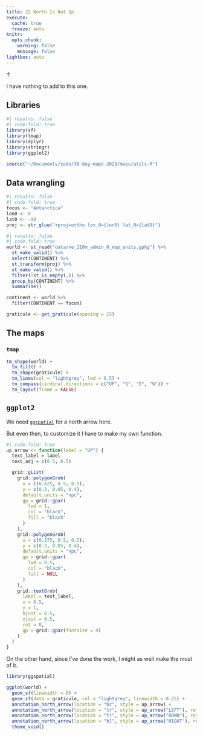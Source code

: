 ```yaml
---
title: 22 North Is Not Up
execute: 
  cache: true
  freeze: auto
knitr:
  opts_chunk: 
    warning: false
    message: false
lightbox: auto
---
```


&uarr;

I have nothing to add to this one.

## Libraries
```r
#| results: false
#| code-fold: true
library(sf)
library(tmap)
library(dplyr)
library(stringr)
library(ggplot2)

source("~/Documents/code/30-day-maps-2023/maps/utils.R")
```

## Data wrangling
```r
#| results: false
#| code-fold: true
focus <- "Antarctica"
lon0 <- 0
lat0 <- -90
proj <- str_glue("+proj=ortho lon_0={lon0} lat_0={lat0}")
```

```r
#| results: false
#| code-fold: true
world <- st_read("data/ne_110m_admin_0_map_units.gpkg") %>%
  st_make_valid() %>%
  select(CONTINENT) %>%
  st_transform(proj) %>%
  st_make_valid() %>%
  filter(!st_is_empty(.)) %>%
  group_by(CONTINENT) %>%
  summarise() 

continent <- world %>%
  filter(CONTINENT == focus)

graticule <- get_graticule(spacing = 15)
```

## The maps
### `tmap`
```r
tm_shape(world) +
  tm_fill() + 
  tm_shape(graticule) +
  tm_lines(col = "lightgrey", lwd = 0.5) +
  tm_compass(cardinal.directions = c("UP", "S", "E", "W")) +
  tm_layout(frame = FALSE)
```

## `ggplot2`
We need [`ggspatial`](https://paleolimbot.github.io/ggspatial/) for a north arrow here.

But even then, to customize it I have to make my own function.

```r
#| code-fold: true
up_arrow <- function(label = "UP") {
  text_label = label
  text_adj = c(0.5, 0.5)

  grid::gList(
    grid::polygonGrob(
      x = c(0.625, 0.5, 0.5),
      y = c(0.3, 0.85, 0.4),
      default.units = "npc",
      gp = grid::gpar(
        lwd = 1,
        col = "black",
        fill = "black"
      )
    ),
    grid::polygonGrob(
      x = c(0.375, 0.5, 0.5),
      y = c(0.3, 0.85, 0.4),
      default.units = "npc",
      gp = grid::gpar(
        lwd = 0.5,
        col = "black",
        fill = NULL
      )
    ),
    grid::textGrob(
      label = text_label,
      x = 0.5,
      y = 1,
      hjust = 0.5,
      vjust = 0.5,
      rot = 0,
      gp = grid::gpar(fontsize = 9)
    )
  )
}
```

On the other hand, since I've done the work, I might as well make the most of it.

```r
library(ggspatial)

ggplot(world) +
  geom_sf(linewidth = 0) +
  geom_sf(data = graticule, col = "lightgrey", linewidth = 0.25) +
  annotation_north_arrow(location = "br", style = up_arrow) + 
  annotation_north_arrow(location = "tr", style = up_arrow("LEFT"), rotation = 90) + 
  annotation_north_arrow(location = "tl", style = up_arrow("DOWN"), rotation = 180) + 
  annotation_north_arrow(location = "bl", style = up_arrow("RIGHT"), rotation = 270) + 
  theme_void()
```